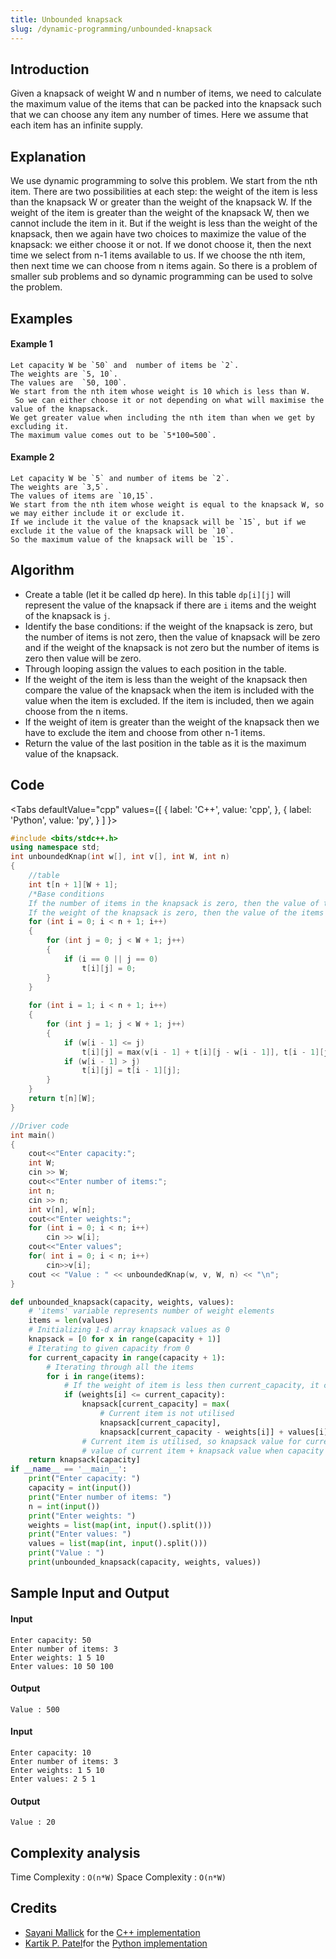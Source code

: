 ```yaml
---
title: Unbounded knapsack
slug: /dynamic-programming/unbounded-knapsack
---
```


## Introduction

Given a knapsack of weight W and n number of items, we need to calculate the maximum value of the items that can be packed into the knapsack such that we can choose any item any number of times. Here we assume that each item has an infinite supply.

## Explanation

 We use dynamic programming to solve this problem. We start from the nth item. There are two possibilities at each step: the weight of the item is less than the knapsack W or greater than the weight of the knapsack W. If the weight of the item is greater than the weight of the knapsack W, then we cannot include the item in it. But if the weight is less than the weight of the knapsack, then we again have two choices to maximize the value of the knapsack: we either choose it or not. If we donot choose it, then the next time we select from n-1 items available to us. If we choose the nth item, then next time we can choose from n items again. So there is a problem of smaller sub problems and so dynamic programming can be used to solve the problem.

## Examples

#### Example 1

```
Let capacity W be `50` and  number of items be `2`.
The weights are `5, 10`.
The values are  `50, 100`.
We start from the nth item whose weight is 10 which is less than W.
 So we can either choose it or not depending on what will maximise the value of the knapsack.
We get greater value when including the nth item than when we get by excluding it.
The maximum value comes out to be `5*100=500`.
```
#### Example 2

```
Let capacity W be `5` and number of items be `2`.
The weights are `3,5`.
The values of items are `10,15`.
We start from the nth item whose weight is equal to the knapsack W, so we may either include it or exclude it. 
If we include it the value of the knapsack will be `15`, but if we exclude it the value of the knapsack will be `10`. 
So the maximum value of the knapsack will be `15`.
```

## Algorithm

- Create a table (let it be called dp here). 
  In this table `dp[i][j]` will represent the value of the knapsack if there are `i` items and the weight of the knapsack is `j`.
- Identify the base conditions: if the weight of the knapsack is zero, but the number of items is not zero, then the value of knapsack will be zero and if the weight of the knapsack is not zero but the number of items is zero then value will be zero.
- Through looping assign the values to each position in the table.
- If the weight of the item is less than the weight of the knapsack then compare the value of the knapsack when the item is included with the value when the item is excluded.
  If the item is included, then we again choose from the n items.
- If the weight of item is greater than the weight of the knapsack then we have to exclude the item and choose from other n-1 items.
- Return the value of the last position in the table as it is the maximum value of the knapsack.

## Code


<Tabs
  defaultValue="cpp"
  values={[
    { label: 'C++', value: 'cpp', },
    { label: 'Python', value: 'py', }
  ]
}>
<TabItem value="cpp">

```cpp
#include <bits/stdc++.h>
using namespace std;
int unboundedKnap(int w[], int v[], int W, int n)
{
    //table
    int t[n + 1][W + 1];
    /*Base conditions
    If the number of items in the knapsack is zero, then the value of the items taht can be packed is zero
    If the weight of the knapsack is zero, then the value of the items taht can be packed into the knapsack will be zero too*/
    for (int i = 0; i < n + 1; i++)
    {
        for (int j = 0; j < W + 1; j++)
        {
            if (i == 0 || j == 0)
                t[i][j] = 0;
        }
    }
   
    for (int i = 1; i < n + 1; i++)
    {
        for (int j = 1; j < W + 1; j++)
        {
            if (w[i - 1] <= j)
                t[i][j] = max(v[i - 1] + t[i][j - w[i - 1]], t[i - 1][j]);
            if (w[i - 1] > j)
                t[i][j] = t[i - 1][j];
        }
    }
    return t[n][W];
}

//Driver code
int main()
{
    cout<<"Enter capacity:";
    int W;
    cin >> W;
    cout<<"Enter number of items:";
    int n;
    cin >> n;
    int v[n], w[n];
    cout<<"Enter weights:";
    for (int i = 0; i < n; i++)
        cin >> w[i];
    cout<<"Enter values";
    for( int i = 0; i < n; i++)
        cin>>v[i];
    cout << "Value : " << unboundedKnap(w, v, W, n) << "\n";
}
```
</TabItem>

<TabItem value="py">

```python   
def unbounded_knapsack(capacity, weights, values):
    # 'items' variable represents number of weight elements
    items = len(values)
    # Initializing 1-d array knapsack values as 0
    knapsack = [0 for x in range(capacity + 1)]
    # Iterating to given capacity from 0
    for current_capacity in range(capacity + 1):
        # Iterating through all the items
        for i in range(items):
            # If the weight of item is less then current_capacity, it can be used in knapsack
            if (weights[i] <= current_capacity):
                knapsack[current_capacity] = max(
                    # Current item is not utilised
                    knapsack[current_capacity],
                    knapsack[current_capacity - weights[i]] + values[i])
                # Current item is utilised, so knapsack value for current_capacity changes to
                # value of current item + knapsack value when capacity is current_capacity-weight of utilised item
    return knapsack[capacity]
if __name__ == '__main__':
    print("Enter capacity: ")
    capacity = int(input())
    print("Enter number of items: ")
    n = int(input())
    print("Enter weights: ")
    weights = list(map(int, input().split()))
    print("Enter values: ")
    values = list(map(int, input().split()))
    print("Value : ")
    print(unbounded_knapsack(capacity, weights, values))
```
</TabItem>
</Tabs>

## Sample Input and Output

#### Input

```
Enter capacity: 50
Enter number of items: 3
Enter weights: 1 5 10
Enter values: 10 50 100
```
#### Output

```
Value : 500
```

#### Input

```
Enter capacity: 10
Enter number of items: 3
Enter weights: 1 5 10
Enter values: 2 5 1
```

#### Output

```
Value : 20
```

## Complexity analysis

Time Complexity : `O(n*W)`
Space Complexity : `O(n*W)`

## Credits
* [Sayani Mallick](https://github.com/SAY-droid427) for the [C++ implementation](https://github.com/TesseractCoding/NeoAlgo/blob/master/C-Plus-Plus/dp/unbounded_knapsack.cpp)
* [Kartik P. Patel](https://github.com/kartikp36)for the [Python implementation](https://github.com/TesseractCoding/NeoAlgo/blob/master/Python/dp/Knapsack_Unbounded.py)
